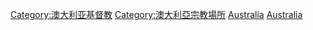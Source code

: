 [[Category:澳大利亚基督教|Category:澳大利亚基督教]]
[[Category:澳大利亞宗教場所|Category:澳大利亞宗教場所]]
[[Category:大洋洲教堂|Australia]]
[[Category:各国教堂|Australia]]